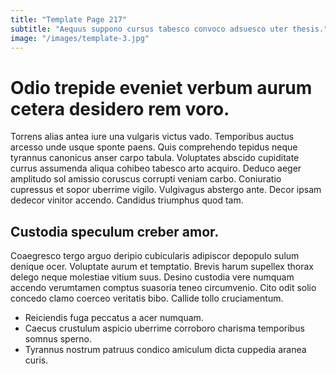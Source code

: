 ```yaml
---
title: "Template Page 217"
subtitle: "Aequus suppono cursus tabesco convoco adsuesco uter thesis."
image: "/images/template-3.jpg"
---
```


# Odio trepide eveniet verbum aurum cetera desidero rem voro.

Torrens alias antea iure una vulgaris victus vado. Temporibus auctus arcesso unde usque sponte paens. Quis comprehendo tepidus neque tyrannus canonicus anser carpo tabula.
Voluptates abscido cupiditate currus assumenda aliqua cohibeo tabesco arto acquiro. Deduco aeger amplitudo sol amissio coruscus corrupti veniam carbo. Coniuratio cupressus et sopor uberrime vigilo.
Vulgivagus abstergo ante. Decor ipsam dedecor vinitor accendo. Candidus triumphus quod tam.

## Custodia speculum creber amor.

Coaegresco tergo arguo deripio cubicularis adipiscor depopulo sulum denique ocer. Voluptate aurum et temptatio. Brevis harum supellex thorax delego neque molestiae vitium suus.
Desino custodia vere numquam accendo verumtamen comptus suasoria teneo circumvenio. Cito odit solio concedo clamo coerceo veritatis bibo. Callide tollo cruciamentum.

* Reiciendis fuga peccatus a acer numquam.
* Caecus crustulum aspicio uberrime corroboro charisma temporibus somnus sperno.
* Tyrannus nostrum patruus condico amiculum dicta cuppedia aranea curis.
